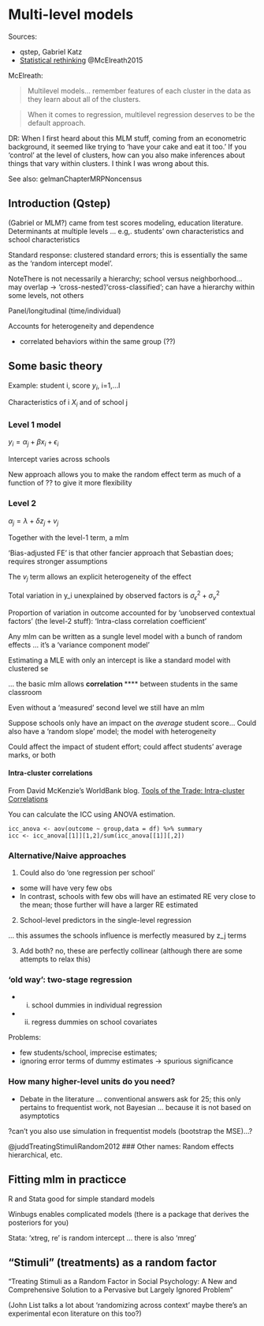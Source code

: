 # Multi-level models {#mlm}

Sources:

- qstep, Gabriel Katz
- [Statistical rethinking](https://bookdown.org/ajkurz/Statistical_Rethinking_recoded/multilevel-models.html)
@McElreath2015

McElreath:

> Multilevel models… remember features of each cluster in the data as they learn about all of the clusters. 

> When it comes to regression, multilevel regression deserves to be the default approach.



<div class="marginnote">
DR: When I first heard about this MLM stuff, coming from an econometric background, it seemed like trying to 'have your cake and eat it too.' If you 'control' at the level of clusters, how can you also make inferences about things that vary within clusters. I think I was wrong about this.
</div>
 

See also: gelmanChapterMRPNoncensus 


## Introduction (Qstep)

(Gabriel or MLM?) came from test scores modeling, education literature.  Determinants at multiple levels ... e.g,. students' own characteristics and school characteristics

Standard response: clustered standard errors; this is essentially the same as the 'random intercept model'.

NoteThere is not necessarily a hierarchy; school versus neighborhood... may overlap $\rightarrow$ 'cross-nested'/'cross-classified'; can have a hierarchy within some levels, not others

Panel/longitudinal (time/individual)

Accounts for heterogeneity and dependence

- correlated behaviors within the same group (??)

## Some basic theory

Example: student i, score $y_i$, i=1,...l

Characteristics of i $X_i$ and of school j

### Level 1 model

$y_i = \alpha_j + \beta x_i + \epsilon_i$


Intercept varies across schools

New approach allows you to make the random effect term as much of a function of ?? to give it more flexibility


### Level 2

$\alpha_j=\lambda + \delta z_j + v_j$

Together with the level-1 term, a mlm

'Bias-adjusted FE' is that other fancier approach that Sebastian does; requires stronger assumptions

The $v_j$ term allows an explicit heterogeneity of the effect

Total variation in y_i unexplained by observed factors is $\sigma^2_\epsilon + \sigma^2_v$

Proportion of variation in outcome accounted for by 'unobserved contextual factors' (the level-2 stuff): 'Intra-class correlation coefficient'

Any mlm can be written as a sungle level model with a bunch of random effects ... it's a 'variance component model'

Estimating a MLE with only an intercept is like a standard model with clustered se

... the basic mlm allows **correlation ****** between students in the same classroom

Even without a 'measured' second level we still have an mlm


Suppose schools only have an impact on the *average* student score...
Could also have a 'random slope' model; the model with heterogeneity


Could affect the impact of student effort; could affect students' average marks, or both

#### Intra-cluster correlations {-}

From David McKenzie's WorldBank blog. [Tools of the Trade: Intra-cluster Correlations](https://blogs.worldbank.org/impactevaluations/tools-of-the-trade-intra-cluster-correlations) 

You can calculate the ICC using ANOVA estimation.

```
icc_anova <- aov(outcome ~ group,data = df) %>% summary
icc <- icc_anova[[1]][1,2]/sum(icc_anova[[1]][,2])

```


### Alternative/Naive approaches

1. Could also do 'one regression per school'

- some will have very few obs
- In contrast, schools with few obs will have an estimated RE very close to the mean; those further will have a larger RE estimated

2. School-level predictors in the single-level regression

... this assumes the schools influence is merfectly measured by z_j terms

3. Add both? no, these are perfectly collinear (although there are some attempts to relax this)

### 'old way': two-stage regression

- i. school dummies in individual regression
- ii. regress dummies on school covariates

Problems:

- few students/school, imprecise estimates;
- ignoring error terms of dummy estimates $\rightarrow$ spurious significance


### How many higher-level units do you need?

- Debate in the literature ... conventional answers ask for 25; this only pertains to frequentist work, not Bayesian
... because it is not based on asymptotics

?can't you also use simulation in frequentist models (bootstrap the MSE)...?


@juddTreatingStimuliRandom2012
### Other names: Random effects hierarchical, etc.

## Fitting mlm in practicce

R and Stata good for simple standard models

Winbugs enables complicated models (there is a package that derives the posteriors for you)

Stata:  'xtreg, re' is random intercept
... there is also 'mreg'


## "Stimuli" (treatments) as a random factor


"Treating Stimuli as a Random Factor in Social Psychology: A New and Comprehensive Solution to a Pervasive but Largely Ignored Problem"

(John List talks a lot about 'randomizing across context' maybe there's an experimental econ literature on this too?)


